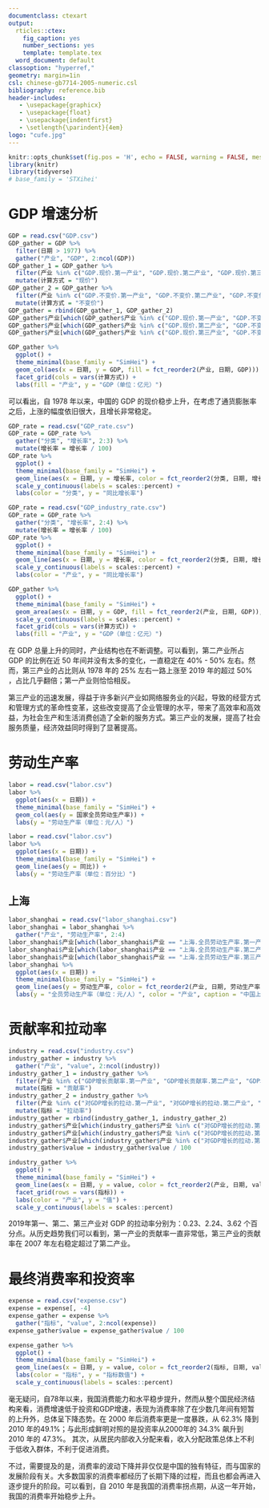 ```yaml
---
documentclass: ctexart
output:
  rticles::ctex:
    fig_caption: yes
    number_sections: yes
    template: template.tex
  word_document: default
classoption: "hyperref,"
geometry: margin=1in
csl: chinese-gb7714-2005-numeric.csl
bibliography: reference.bib
header-includes:
   - \usepackage{graphicx}
   - \usepackage{float}
   - \usepackage{indentfirst}
   - \setlength{\parindent}{4em}
logo: "cufe.jpg"
---
```


```r
knitr::opts_chunk$set(fig.pos = 'H', echo = FALSE, warning = FALSE, message = FALSE)
library(knitr)
library(tidyverse)
# base_family = 'STXihei'
```

# GDP 增速分析

```r
GDP = read.csv("GDP.csv")
GDP_gather = GDP %>% 
  filter(日期 > 1977) %>% 
  gather("产业", "GDP", 2:ncol(GDP))
GDP_gather_1 = GDP_gather %>% 
  filter(产业 %in% c("GDP.现价.第一产业", "GDP.现价.第二产业", "GDP.现价.第三产业")) %>% 
  mutate(计算方式 = "现价")
GDP_gather_2 = GDP_gather %>% 
  filter(产业 %in% c("GDP.不变价.第一产业", "GDP.不变价.第二产业", "GDP.不变价.第三产业")) %>% 
  mutate(计算方式 = "不变价")
GDP_gather = rbind(GDP_gather_1, GDP_gather_2)
GDP_gather$产业[which(GDP_gather$产业 %in% c("GDP.现价.第一产业", "GDP.不变价.第一产业"))] = "第一产业"
GDP_gather$产业[which(GDP_gather$产业 %in% c("GDP.现价.第二产业", "GDP.不变价.第二产业"))] = "第二产业"
GDP_gather$产业[which(GDP_gather$产业 %in% c("GDP.现价.第三产业", "GDP.不变价.第三产业"))] = "第三产业"
```

```r
GDP_gather %>%
  ggplot() +
  theme_minimal(base_family = "SimHei") +
  geom_col(aes(x = 日期, y = GDP, fill = fct_reorder2(产业, 日期, GDP))) +
  facet_grid(cols = vars(计算方式)) +
  labs(fill = "产业", y = "GDP（单位：亿元）")
```

可以看出，自 1978 年以来，中国的 GDP 的现价稳步上升，在考虑了通货膨胀率之后，上涨的幅度依旧很大，且增长非常稳定。

```r
GDP_rate = read.csv("GDP_rate.csv")
GDP_rate = GDP_rate %>% 
  gather("分类", "增长率", 2:3) %>% 
  mutate(增长率 = 增长率 / 100)
GDP_rate %>%
  ggplot() +
  theme_minimal(base_family = "SimHei") +
  geom_line(aes(x = 日期, y = 增长率, color = fct_reorder2(分类, 日期, 增长率))) +
  scale_y_continuous(labels = scales::percent) +
  labs(color = "分类", y = "同比增长率")
```

```r
GDP_rate = read.csv("GDP_industry_rate.csv")
GDP_rate = GDP_rate %>% 
  gather("分类", "增长率", 2:4) %>% 
  mutate(增长率 = 增长率 / 100)
GDP_rate %>%
  ggplot() +
  theme_minimal(base_family = "SimHei") +
  geom_line(aes(x = 日期, y = 增长率, color = fct_reorder2(分类, 日期, 增长率))) +
  scale_y_continuous(labels = scales::percent) +
  labs(color = "产业", y = "同比增长率")
```


```r
GDP_gather %>%
  ggplot() +
  theme_minimal(base_family = "SimHei") +
  geom_area(aes(x = 日期, y = GDP, fill = fct_reorder2(产业, 日期, GDP)), position = "fill") +
  scale_y_continuous(labels = scales::percent) +
  facet_grid(cols = vars(计算方式)) +
  labs(fill = "产业", y = "GDP（单位：亿元）")
```

在 GDP 总量上升的同时，产业结构也在不断调整。可以看到，第二产业所占 GDP 的比例在近 50 年间并没有太多的变化，一直稳定在 40% - 50% 左右。然而，第三产业的占比则从 1978 年的 25% 左右一路上涨至 2019 年的超过 50% ，占比几乎翻倍；第一产业则恰恰相反。

第三产业的迅速发展，得益于许多新兴产业如网络服务业的兴起，导致的经营方式和管理方式的革命性变革，这些改变提高了企业管理的水平，带来了高效率和高效益，为社会生产和生活消费创造了全新的服务方式。第三产业的发展，提高了社会服务质量，经济效益同时得到了显著提高。

# 劳动生产率

```r
labor = read.csv("labor.csv")
labor %>%
  ggplot(aes(x = 日期)) +
  theme_minimal(base_family = "SimHei") +
  geom_col(aes(y = 国家全员劳动生产率)) +
  labs(y = "劳动生产率（单位：元/人）")
```

```r
labor = read.csv("labor.csv")
labor %>%
  ggplot(aes(x = 日期)) +
  theme_minimal(base_family = "SimHei") +
  geom_line(aes(y = 同比)) +
  labs(y = "劳动生产率（单位：百分比）")
```

## 上海

```r
labor_shanghai = read.csv("labor_shanghai.csv")
labor_shanghai = labor_shanghai %>% 
  gather("产业", "劳动生产率", 2:4)
labor_shanghai$产业[which(labor_shanghai$产业 == "上海.全员劳动生产率.第一产业")] = "第一产业"
labor_shanghai$产业[which(labor_shanghai$产业 == "上海.全员劳动生产率.第二产业")] = "第二产业"
labor_shanghai$产业[which(labor_shanghai$产业 == "上海.全员劳动生产率.第三产业")] = "第三产业"
labor_shanghai %>%
  ggplot(aes(x = 日期)) +
  theme_minimal(base_family = "SimHei") +
  geom_line(aes(y = 劳动生产率, color = fct_reorder2(产业, 日期, 劳动生产率))) +
  labs(y = "全员劳动生产率（单位：元/人）", color = "产业", caption = "中国上海地区")
```


# 贡献率和拉动率

```r
industry = read.csv("industry.csv")
industry_gather = industry %>% 
  gather("产业", "value", 2:ncol(industry))
industry_gather_1 = industry_gather %>% 
  filter(产业 %in% c("GDP增长贡献率.第一产业", "GDP增长贡献率.第二产业", "GDP增长贡献率.第三产业")) %>% 
  mutate(指标 = "贡献率")
industry_gather_2 = industry_gather %>% 
  filter(产业 %in% c("对GDP增长的拉动.第一产业", "对GDP增长的拉动.第二产业", "对GDP增长的拉动.第三产业")) %>% 
  mutate(指标 = "拉动率")
industry_gather = rbind(industry_gather_1, industry_gather_2)
industry_gather$产业[which(industry_gather$产业 %in% c("对GDP增长的拉动.第一产业", "GDP增长贡献率.第一产业"))] = "第一产业"
industry_gather$产业[which(industry_gather$产业 %in% c("对GDP增长的拉动.第二产业", "GDP增长贡献率.第二产业"))] = "第二产业"
industry_gather$产业[which(industry_gather$产业 %in% c("对GDP增长的拉动.第三产业", "GDP增长贡献率.第三产业"))] = "第三产业"
industry_gather$value = industry_gather$value / 100
```

```r
industry_gather %>%
  ggplot() +
  theme_minimal(base_family = "SimHei") +
  geom_line(aes(x = 日期, y = value, color = fct_reorder2(产业, 日期, value))) +
  facet_grid(rows = vars(指标)) +
  labs(color = "产业", y = "值") +
  scale_y_continuous(labels = scales::percent)
```

2019年第一、第二、第三产业对 GDP 的拉动率分别为：0.23、2.24、3.62 个百分点。从历史趋势我们可以看到，第一产业的贡献率一直非常低，第三产业的贡献率在 2007 年左右稳定超过了第二产业。


# 最终消费率和投资率

```r
expense = read.csv("expense.csv")
expense = expense[, -4]
expense_gather = expense %>% 
  gather("指标", "value", 2:ncol(expense))
expense_gather$value = expense_gather$value / 100
```

```r
expense_gather %>%
  ggplot() +
  theme_minimal(base_family = "SimHei") +
  geom_line(aes(x = 日期, y = value, color = fct_reorder2(指标, 日期, value))) +
  labs(color = "指标", y = "指标数值") +
  scale_y_continuous(labels = scales::percent)
```

毫无疑问，自78年以来，我国消费能力和水平稳步提升，然而从整个国民经济结构来看，消费增速低于投资和GDP增速，表现为消费率除了在少数几年间有短暂的上升外，总体呈下降态势。在 2000 年后消费率更是一度暴跌，从 62.3% 降到 2010 年的49.1%；与此形成鲜明对照的是投资率从2000年的 34.3% 飙升到 2010 年的 47.3%。
其次，从居民内部收入分配来看，收入分配政策总体上不利于低收入群体，不利于促进消费。

不过，需要提及的是，消费率的波动下降并非仅仅是中国的独有特征，而与国家的发展阶段有关。大多数国家的消费率都经历了长期下降的过程，而且也都会再进入逐步提升的阶段。可以看到，自 2010 年是我国的消费率拐点期，从这一年开始，我国的消费率开始稳步上升。























